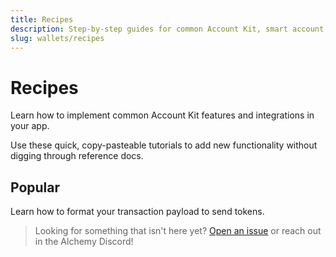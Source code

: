 ```yaml
---
title: Recipes
description: Step-by-step guides for common Account Kit, smart account, and signer integrations.
slug: wallets/recipes
---
```


# Recipes

Learn how to implement common Account Kit features and integrations in your app.

Use these quick, copy-pasteable tutorials to add new functionality without digging through reference docs.

## Popular

<CardGroup cols={2}>
  <Card
    title="Send USDC (or other ERC-20s)"
    href="/wallets/recipes/send-usdc"
    icon="money-bill-wave"
  >
    Learn how to format your transaction payload to send tokens.
  </Card>
</CardGroup>

> Looking for something that isn't here yet? [Open an issue](https://github.com/alchemyplatform/aa-sdk/issues) or reach out in the Alchemy Discord!
